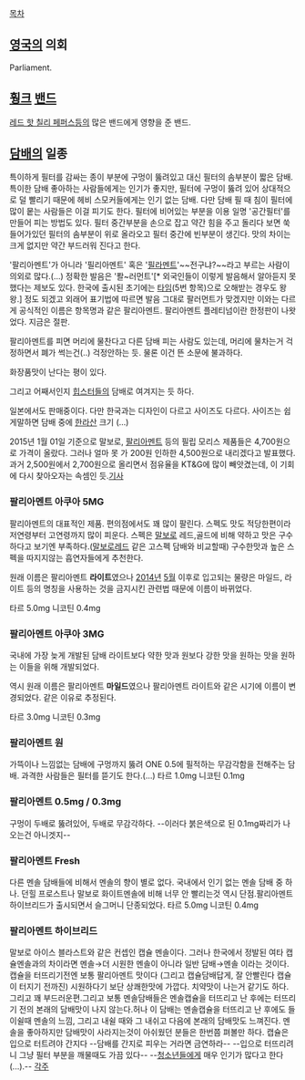 [[목차]]
== [[영국]]의 의회 ==
Parliament.

== [[훵크]] [[밴드]] ==
[[레드 핫 칠리 페퍼스]]등의 많은 밴드에게 영향을 준 밴드.

== [[담배]]의 일종 ==
특이하게 필터를 감싸는 종이 부분에 구멍이 뚫려있고 대신 필터의 솜부분이 짧은 담배. 특이한 담배 좋아하는 사람들에게는 인기가 좋지만, 필터에 구멍이 뚫려 있어 상대적으로 덜 빨리기 때문에 헤비 스모커들에게는 인기 없는 담배. 다만 담배 필 때 침이 필터에 많이 뭍는 사람들은 이걸 피기도 한다. 필터에 비어있는 부분을 이용 일명 '공간필터'를 만들어 피는 방법도 있다. 필터 중간부분을 손으로 잡고 약간 힘을 주고 돌리다 보면 쑥 들어가있던 필터의 솜부분이 위로 올라오고 필터 중간에 빈부분이 생긴다. 맛의 차이는 크게 없지만 약간 부드러워 진다고 한다.

'팔리아멘트'가 아니라 '필리아멘트' 혹은 '[[필라멘트]]'~~전구냐?~~라고 부르는 사람이 의외로 많다.(…) 정확한 발음은 '퐐~러먼트'[* 외국인들이 이렇게 발음해서 알아듣지 못 했다는 제보도 있다. 한국에 출시된 초기에는 [[타임]](5번 항목)으로 오해받는 경우도 왕왕.] 정도 되겠고 외래어 표기법에 따르면 발음 그대로 팔러먼트가 맞겠지만 이와는 다르게 공식적인 이름은 항목명과 같은 팔리아멘트. 
팔리아멘트 플레티넘이란 한정판이 나왓었다. 지금은 절판.

팔리아멘트를 피면 머리에 물찬다고 다른 담배 피는 사람도 있는데, 머리에 물차는거 걱정하면서 폐가 썩는건(..) 걱정안하는 듯. 물론 이건 뜬 소문에 불과하다.

화장품맛이 난다는 평이 있다.

그리고 어째서인지 [[힙스터]]들의 담배로 여겨지는 듯 하다.

일본에서도 판매중이다. 다만 한국과는 디자인이 다르고 사이즈도 다르다. 사이즈는 쉽게말하면 담배 중에 [[한라산]] 크기 (...)

2015년 1월 01일 기준으로 말보로, [[팔리아멘트]] 등의 필립 모리스 제품들은 4,700원으로 가격이 올랐다. 그러나 얼마 못 가 200원 인하한 4,500원으로 내리겠다고 발표했다. 과거 2,500원에서 2,700원으로 올리면서 점유율을 KT&G에 많이 빼앗겼는데, 이 기회에 다시 찾아오자는 속셈인 듯.[http://www.hankyung.com/news/app/newsview.php?aid=201501131975g 기사]
=== 팔리아멘트 아쿠아 5MG ===
팔리아멘트의 대표적인 제품. 편의점에서도 꽤 많이 팔린다.
스펙도 맛도 적당한편이라 저연령부터 고연령까지 많이 피운다. 스펙은 [[말보로]] 레드,골드에 비해 약하고 맛은 구수하다고 보기엔 부족하다.([[말보로]]레드 같은 고스펙 담배와 비교할때)
구수한맛과 높은 스펙을 따지지않는 흡연자들에게 추천한다.

원래 이름은 팔리아멘트 '''라이트'''였으나 [[2014년]] [[5월]] 이후로 입고되는 물량은 마일드, 라이트 등의 명칭을 사용하는 것을 금지시킨 관련법 때문에 이름이 바뀌었다.

타르 5.0mg 니코틴 0.4mg

=== 팔리아멘트 아쿠아 3MG ===
국내에 가장 늦게 개발된 담배 라이트보다 약한 맛과 원보다 강한 맛을
원하는 맛을 원하는 이들을 위해 개발되었다.

역시 원래 이름은 팔리아멘트 '''마일드'''였으나 팔리아멘트 라이트와 같은 시기에 이름이 변경되었다. 같은 이유로 추정된다.

타르 3.0mg 니코틴 0.3mg

=== 팔리아멘트 원 ===
가뜩이나 느낌없는 담배에 구멍까지 뚫려 ONE 0.5에 필적하는 무감각함을 전해주는 담배.
과격한 사람들은 필터를 뜯기도 한다.(...)
타르 1.0mg 니코틴 0.1mg

=== 팔리아멘트 0.5mg / 0.3mg ===
구멍이 두배로 뚫려있어, 두배로 무감각하다.
--이러다 붉은색으로 된 0.1mg짜리가 나오는건 아니겟지--

=== 팔리아멘트 Fresh ===
다른 멘솔 담배들에 비해서 멘솔의 향이 별로 없다.
국내에서 인기 없는 멘솔 담배 중 하나.
던힐 프로스트나 말보로 화이트멘솔에 비해 너무 안 빨리는것 역시 단점.팔리아멘트 하이브리드가 출시되면서 슬그머니 단종되었다.
타르 5.0mg 니코틴 0.4mg 

=== 팔리아멘트 하이브리드 ===
말보로 아이스 블라스트와 같은 컨셉인 캡슐 멘솔이다. 그러나 한국에서 정발된 여타 캡슐멘솔과의 차이라면 멘솔→더 시원한 멘솔이 아니라 일반 담배→멘솔 이라는 것이다.
캡슐을 터뜨리기전엔 보통 팔리아멘트 맛이다 (그리고 캡슐담배답게, 잘 안빨린다 캡슐이 터지기 전까진)
시원하다기 보단 상쾌한맛에 가깝다. 치약맛이 나는거 같기도 하다. 그리고 꽤 부드러운편.그리고 보통 멘솔담배들은 멘솔캡슐을 터뜨리고 난 후에는 터뜨리기 전의 본래의 담배맛이 나지 않는다.허나 이 담배는 멘솔캡슐을 터뜨리고 난 후에도 들이쉴때 멘솔의 느낌, 그리고 내쉴 때와 그 내쉬고 다음에 본래의 담배맛도 느껴진다.
멘솔을 좋아하지만 담배맛이 사라지는것이 아쉬웠던 분들은 한번쯤 펴볼만 하다. 캡슐은 입으로 터트려야 간지다 --담배를 간지로 피우는 거라면 금연하라-- --입으로 터뜨리려니 그냥 필터 부분을 깨물때도 가끔 있다--
--[[청소년]]들에게 매우 인기가 많다고 한다(...).--
[[각주]]
